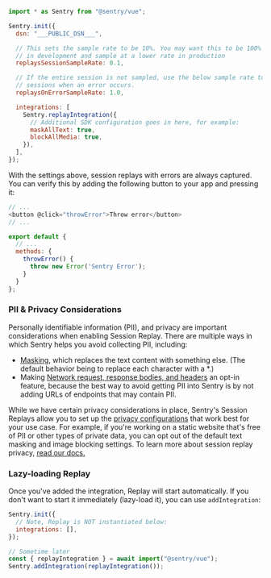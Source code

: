 ```javascript {8,12,14-20}
import * as Sentry from "@sentry/vue";

Sentry.init({
  dsn: "___PUBLIC_DSN___",

  // This sets the sample rate to be 10%. You may want this to be 100% while
  // in development and sample at a lower rate in production
  replaysSessionSampleRate: 0.1,

  // If the entire session is not sampled, use the below sample rate to sample
  // sessions when an error occurs.
  replaysOnErrorSampleRate: 1.0,

  integrations: [
    Sentry.replayIntegration({
      // Additional SDK configuration goes in here, for example:
      maskAllText: true,
      blockAllMedia: true,
    }),
  ],
});
```

With the settings above, session replays with errors are always captured.
You can verify this by adding the following button to your app and pressing it:

```javascript {filename:App.vue}
// ...
<button @click="throwError">Throw error</button>
// ...

export default {
  // ...
  methods: {
    throwError() {
      throw new Error('Sentry Error');
    }
  }
};
```

### PII & Privacy Considerations

Personally identifiable information (PII), and privacy are important considerations when enabling Session Replay. There are multiple ways in which Sentry helps you avoid collecting PII, including:
- [Masking](/platforms/javascript/session-replay/privacy/#masking), which replaces the text content with something else. (The default behavior being to replace each character with a *.)
- Making [Network request, response bodies, and headers](/platforms/javascript/session-replay/privacy/#network-request-and-response-bodies-and-headers) an opt-in feature, because the best way to avoid getting PII into Sentry is by not adding URLs of endpoints that may contain PII.

While we have certain privacy considerations in place, Sentry's Session Replays allow you to set up the [privacy configurations](/platforms/javascript/session-replay/privacy/#privacy-configuration) that work best for your use case. For example, if you're working on a static website that's free of PII or other types of private data, you can opt out of the default text masking and image blocking settings.
To learn more about session replay privacy, [read our docs.](/platforms/javascript/session-replay/privacy/)

### Lazy-loading Replay

Once you've added the integration, Replay will start automatically. If you don't want to start it immediately (lazy-load it), you can use `addIntegration`:

```javascript
Sentry.init({
  // Note, Replay is NOT instantiated below:
  integrations: [],
});

// Sometime later
const { replayIntegration } = await import("@sentry/vue");
Sentry.addIntegration(replayIntegration());
```

